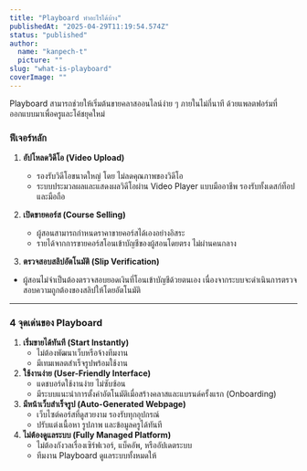 ```yaml
---
title: "Playboard ทำอะไรได้บ้าง"
publishedAt: "2025-04-29T11:19:54.574Z"
status: "published"
author:
  name: "kanpech-t"
  picture: ""
slug: "what-is-playboard"
coverImage: ""
---
```


Playboard สามารถช่วยให้เริ่มต้นขายคลาสออนไลน์ง่าย ๆ ภายในไม่กี่นาที ด้วยแพลตฟอร์มที่ออกแบบมาเพื่อครูและโค้ชยุคใหม่

### **ฟีเจอร์หลัก**

1. **อัปโหลดวิดีโอ (Video Upload)**

   - รองรับวิดีโอขนาดใหญ่ โดย ไม่ลดคุณภาพของวิดีโอ
   - ระบบประมวลผลและแสดงผลวิดีโอผ่าน Video Player แบบมืออาชีพ รองรับทั้งเดสก์ท็อปและมือถือ

2. **เปิดขายคอร์ส (Course Selling)**

   - ผู้สอนสามารถกำหนดราคาขายคอร์สได้เองอย่างอิสระ
   - รายได้จากการขายคอร์สโอนเข้าบัญชีของผู้สอนโดยตรง ไม่ผ่านคนกลาง

3. **ตรวจสอบสลิปอัตโนมัติ (Slip Verification)**

- ผู้สอนไม่จำเป็นต้องตรวจสอบยอดเงินที่โอนเข้าบัญชีด้วยตนเอง เนื่องจากระบบจะดำเนินการตรวจสอบความถูกต้องของสลิปให้โดยอัตโนมัติ

---

### **4 จุดเด่นของ Playboard**

1. **เริ่มขายได้ทันที (Start Instantly)**
   - ไม่ต้องพัฒนาเว็บหรือจ้างทีมงาน
   - มีเทมเพลตสำเร็จรูปพร้อมใช้งาน
2. **ใช้งานง่าย (User-Friendly Interface)**
   - แดชบอร์ดใช้งานง่าย ไม่ซับซ้อน
   - มีระบบแนะนำการตั้งค่าอัตโนมัติเมื่อสร้างคลาสและแบรนด์ครั้งแรก (Onboarding)
3. **มีหน้าเว็บสำเร็จรูป (Auto-Generated Webpage)**
   - เว็บไซต์คอร์สที่ดูสวยงาม รองรับทุกอุปกรณ์
   - ปรับแต่งเนื้อหา รูปภาพ และข้อมูลครูได้ทันที
4. **ไม่ต้องดูแลระบบ (Fully Managed Platform)**
   - ไม่ต้องกังวลเรื่องเซิร์ฟเวอร์, แบ็คอัพ, หรืออัปเดตระบบ
   - ทีมงาน Playboard ดูแลระบบทั้งหมดให้